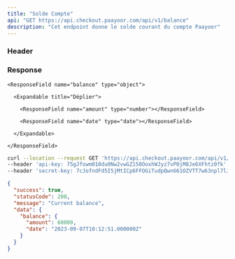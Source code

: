 ```yaml
---
title: "Solde Compte"
api: "GET https://api.checkout.paayoor.com/api/v1/balance"
description: "Cet endpoint donne le solde courant du compte Paayoor"
---
```


### Header

<ParamField header="api-key" type="string" required></ParamField>

<ParamField header="secret-key" type="string" required></ParamField>

### Response

<ResponseField name="success" type="boolean"></ResponseField>

<ResponseField name="statusCode" type="number"></ResponseField>

<ResponseField name="message" type="string"></ResponseField>

<ResponseField name="data" type="object">

  <Expandable title="Déplier">

    <ResponseField name="balance" type="object">

      <Expandable title="Déplier">

        <ResponseField name="amount" type="number"></ResponseField>

        <ResponseField name="date" type="date"></ResponseField>

      </Expandable>

    </ResponseField>

  </Expandable>

</ResponseField>

<RequestExample>

```bash cURL
curl --location --request GET 'https://api.checkout.paayoor.com/api/v1/balance' \
--header 'api-key: 75gJfowm010du0Nw2vwGZ150OoxhWJyz7vP0jM8Je6XFhtz0fk' \
--header 'secret-key: 7cJofndFd5I5jMtICp6FFOGiTudpQwn661OZVTT7w63npl7lJ1' \
```

</RequestExample>

<ResponseExample>

```json Response
{
  "success": true,
  "statusCode": 200,
  "message": "Current balance",
  "data": {
    "balance": {
      "amount": 60000,
      "date": "2023-09-07T10:12:51.000000Z"
    }
  }
}
```

</ResponseExample>
